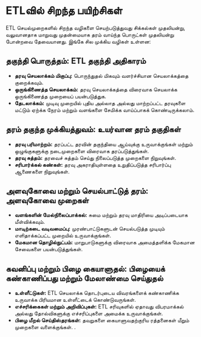 # ETLவில் சிறந்த பயிற்சிகள்

ETL செயல்முறைகளில் சிறந்த வழிகளை செயற்படுத்துவது சிக்கல்கள் முதலியன்று, வலுவானதாக மாறுவது முதன்மையாக தரம் வாய்ந்த பொருட்கள் முதலியன்று போன்றவை தேவையானது. இங்கே சில முக்கிய வழிகள் உள்ளன:

## தகுந்தி பொருத்தம்: ETL தகுந்தி அதிகாரம்

- **தரவு செயலாக்கம் மிகுப்பு:** பொருந்துதல் மிகவும் வளர்ச்சியான செயலாக்கத்தை குறைக்கவும்.
- **ஒருங்கிணைத்த செயலாக்கம்:** தரவு செயலாக்கத்தை விரைவாக செயலாக்க ஒருங்கிணைத்த முறையைப் பயன்படுத்துக.
- **தேடலாக்கம்:** முடிவு முறையில் புதிய அல்லாத அல்லது மாற்றப்பட்ட தரவுகளை மட்டும் ஏற்க்க நேரம் மற்றும் வளங்களை சேமிக்க வாய்ப்பாகக் கொண்டிருக்கலாம்.

## தரம் தகுந்த முக்கியத்துவம்: உயர்வான தரம் தகுதிகள்

- **தரவு பரிமாற்றம்:** தரப்பட்ட தரவின் தகுந்தியை ஆய்வுக்கு உருவாக்குங்கள் மற்றும் ஒழுங்குகளுக்கு நடைமுறைகளை விரைவாக தரப்படுத்துங்கள்.
- **தரவு சுத்தம்:** தரவைச் சுத்தம் செய்து நிலைப்படுத்த முறைகளை நிறுவுங்கள்.
- **சரிபார்க்கல் கண்கள்:** தரவு அகராதியுள்ளதை உறுதிப்படுத்த சரிபார்ப்பு ஆணைகளை நிறுவுங்கள்.

## அளவுகோவை மற்றும் செயல்பாட்டுத் தரம்: அளவுகோவை முறைகள்

- **வளங்களின் மேல்நிலைப்பாக்கல்:** சுமை மற்றும் தரவு மாதிரியை அடிப்படையாக மீள்விக்கவும்.
- **மாடிற்கடை வடிவமைப்பு:** முரண்பாட்டுகளுடன் செயல்படுத்த முடியும் எளிதாக்கப்பட்ட முறையில் உருவாக்குங்கள்.
- **மேகமான தொழில்நுட்பம்:** மாறுபாடுகளுக்கு விரைவாக அமைத்தளிக்க மேகமான சேவைகளை பயன்படுத்துங்கள்.

## கவனிப்பு மற்றும் பிழை கையாளுதல்: பிழையைக் கண்காணிப்பது மற்றும் மேலாண்மை செய்துதல்

- **உள்ளீட்டுகள்:** ETL செயலாக்க தொடர்புடைய விவரங்களைக் கண்காணிக்க உருவாக்க பிரியமான உள்ளீட்டைக் கொண்டுவருங்கள்.
- **எச்சரிக்கைகள் மற்றும் அறிவிப்புகள்:** ETL சரிவுகளில் ஏதாவது விபரமாக்கல் அல்லது தோல்விகளுக்கு எச்சரிப்புகளை அமைக்க உருவாக்குங்கள்.
- **பிழை மீறல் செய்திஸ்தரங்கள்:** தவறுகளை கையாளுவதற்குரிய ரத்தனைகள் மீறும் முறைகளை வளைக்குங்கள்.
.